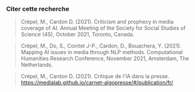### Citer cette recherche

> Crépel, M., Cardon D. (2021). Criticism and prophecy in media coverage of AI. Annual Meeting of the Society for Social Studies of Science (4S), October 2021, Toronto, Canada.

> Crépel, M., Do, S., Cointet J-P., Cardon, D., Bouachera, Y. (2021). Mapping AI issues in media through NLP methods. Computational Humanities Research Conference, November 2021, Amsterdam, The Netherlands.

> Crépel, M., Cardon D. (2021). Critique de l'IA dans la presse. https://medialab.github.io/carnet-algopresse/#/publication/fr/
